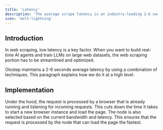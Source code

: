 ```yaml
---
title: 'Latency'
description: 'The average scrape latency is an industry-leading 2-6 seconds'
icon: 'bolt-lightning'
---
```


## Introduction
In web scraping, low latency is a key factor. When you want to build real-time AI agents and train LLMs on large web datasets, the web scraping portion has to be streamlined and optimized.

Olostep maintains a 2-6 seconds average latency by using a combination of techniques. This paragraph explains how we do it at a high level.

## Implementation

Under the hood, the request is processed by a browser that is already running and listening for incoming requests. This cuts down the time it takes to start a new browser instance and load the page.
The node is also selected based on the current bandwidth and latency. This ensures that the request is processed by the node that can load the page the fastest.
